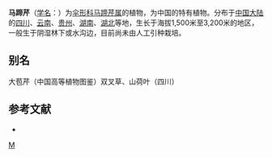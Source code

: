 {{NoteTA|G1=LS}}
{{Speciesbox
| genus = Dickinsia
| species = hydrocotyloides
| authority = Franch.
}}

'''马蹄芹'''（[[学名|学名]]：{{lang|la|''Dickinsia hydrocotyloides''}}）为[[伞形科|伞形科]][[马蹄芹属|马蹄芹属]]的植物，为中国的特有植物。分布于[[中国大陆|中国大陆]]的[[四川|四川]]、[[云南|云南]]、[[贵州|贵州]]、[[湖南|湖南]]、[[湖北|湖北]]等地，生长于海拔1,500米至3,200米的地区，一般生于阴湿林下或水沟边，目前尚未由人工引种栽培。

== 别名 ==
大苞芹（中国高等植物图鉴）双叉草、山荷叶（四川）

== 参考文献 ==
<div class="references-small">
* {{cite web| url =http://www.bioinfo.cn/db05/KmzwSpecies.php?action=view&id=22741| title =马蹄芹| work =《中国高等植物数据库全库》| publisher =中国科学院微生物研究所| author =昆明植物研究所| accessdate =2009-02-25| deadurl =yes| archiveurl =https://web.archive.org/web/20160305055116/http://www.bioinfo.cn/db05/KmzwSpecies.php?action=view&id=22741| archivedate =2016-03-05}}
</div>

{{Taxonbar}}

[[Category:马蹄芹属|M]]


{{Apiales-stub}}